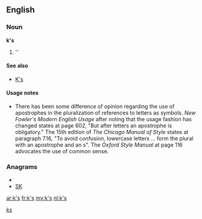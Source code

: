 {{also|ks|KS|kS|K's}}

==English==

===Noun===
'''k's'''

# ''{{plural of|[[k]]}}

====See also====
*[[K's]]

====Usage notes====
*There has been some difference of opinion regarding the use of apostrophes in the pluralization of references to letters as symbols.  ''New Fowler's Modern English Usage'' after noting that the usage fashion has changed states at page 602, "But after letters an apostrophe is obligatory."    The 15th edition of ''The Chicago Manual of Style'' states at paragraph 7.16, "To avoid confusion, lowercase letters ... form the plural with an apostrophe and an s".  The ''Oxford Style Manual'' at page 116 advocates the use of common sense.

===Anagrams===
* {{alphagram|ks}}
* [[SK#English|SK]]

[[Category:English terms spelled with '|ks]]

[[ar:k's]]
[[fr:k's]]
[[my:k's]]
[[nl:k's]]